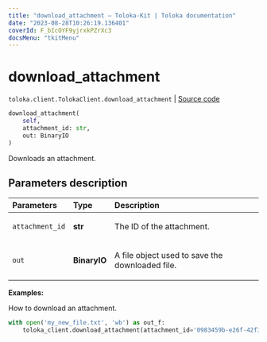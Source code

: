 ```yaml
---
title: "download_attachment — Toloka-Kit | Toloka documentation"
date: "2023-08-28T10:26:19.136401"
coverId: F_bIcOYF9yjrxkPZrXc3
docsMenu: "tkitMenu"
---
```


# download_attachment

`toloka.client.TolokaClient.download_attachment` | [Source code](https://github.com/Toloka/toloka-kit/blob/v1.2.1/src/client/__init__.py#L960)

```python
download_attachment(
    self,
    attachment_id: str,
    out: BinaryIO
)
```

Downloads an attachment.

## Parameters description

| Parameters | Type | Description |
| :----------| :----| :-----------|
`attachment_id`|**str**|<p>The ID of the attachment.</p>
`out`|**BinaryIO**|<p>A file object used to save the downloaded file.</p>

**Examples:**

How to download an attachment.

```python
with open('my_new_file.txt', 'wb') as out_f:
    toloka_client.download_attachment(attachment_id='0983459b-e26f-42f3-a5fd-6e3feee913e7', out=out_f)
```